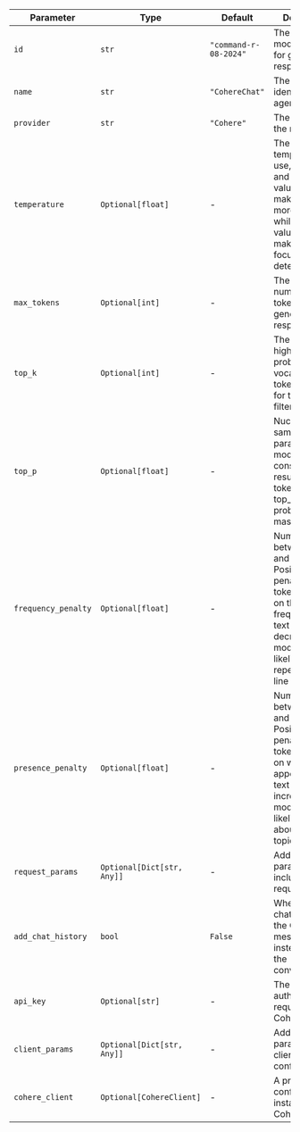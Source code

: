 | Parameter           | Type                       | Default               | Description                                                                                                                                                                                |
| ------------------- | -------------------------- | --------------------- | ------------------------------------------------------------------------------------------------------------------------------------------------------------------------------------------ |
| `id`                | `str`                      | `"command-r-08-2024"` | The specific model ID used for generating responses.                                                                                                                                       |
| `name`              | `str`                      | `"CohereChat"`        | The name identifier for the agent.                                                                                                                                                         |
| `provider`          | `str`                      | `"Cohere"`            | The provider of the model.                                                                                                                                                                 |
| `temperature`       | `Optional[float]`          | -                     | The sampling temperature to use, between 0 and 2. Higher values like 0.8 make the output more random, while lower values like 0.2 make it more focused and deterministic.                  |
| `max_tokens`        | `Optional[int]`            | -                     | The maximum number of tokens to generate in the response.                                                                                                                                  |
| `top_k`             | `Optional[int]`            | -                     | The number of highest probability vocabulary tokens to keep for top-k-filtering.                                                                                                           |
| `top_p`             | `Optional[float]`          | -                     | Nucleus sampling parameter. The model considers the results of the tokens with top_p probability mass.                                                                                     |
| `frequency_penalty` | `Optional[float]`          | -                     | Number between -2.0 and 2.0. Positive values penalize new tokens based on their existing frequency in the text so far, decreasing the model's likelihood to repeat the same line verbatim. |
| `presence_penalty`  | `Optional[float]`          | -                     | Number between -2.0 and 2.0. Positive values penalize new tokens based on whether they appear in the text so far, increasing the model's likelihood to talk about new topics.              |
| `request_params`    | `Optional[Dict[str, Any]]` | -                     | Additional parameters to include in the request.                                                                                                                                           |
| `add_chat_history`  | `bool`                     | `False`               | Whether to add chat history to the Cohere messages instead of using the conversation_id.                                                                                                   |
| `api_key`           | `Optional[str]`            | -                     | The API key for authenticating requests to the Cohere service.                                                                                                                             |
| `client_params`     | `Optional[Dict[str, Any]]` | -                     | Additional parameters for client configuration.                                                                                                                                            |
| `cohere_client`     | `Optional[CohereClient]`   | -                     | A pre-configured instance of the Cohere client.                                                                                                                                            |

